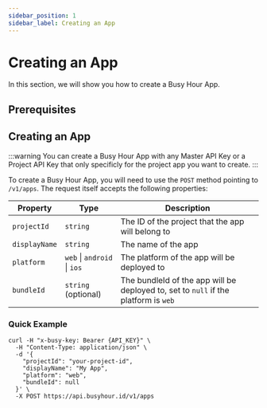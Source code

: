 ```yaml
---
sidebar_position: 1
sidebar_label: Creating an App
---
```



# Creating an App

In this section, we will show you how to create a Busy Hour App.

## Prerequisites

<Prerequisites />

## Creating an App

:::warning
You can create a Busy Hour App with any Master API Key or a Project API Key that only specificly for the project app you want to create.
:::

To create a Busy Hour App, you will need to use the `POST` method pointing to `/v1/apps`. The request itself accepts the following properties:

| Property      | Type                        | Description                                                                         |
| ------------- | --------------------------- | ----------------------------------------------------------------------------------- |
| `projectId`   | `string`                    | The ID of the project that the app will belong to                                   |
| `displayName` | `string`                    | The name of the app                                                                 |
| `platform`    | `web` \| `android` \| `ios` | The platform of the app will be deployed to                                         |
| `bundleId`    | `string` (optional)         | The bundleId of the app will be deployed to, set to `null` if the platform is `web` |

### Quick Example

```curl
curl -H "x-busy-key: Bearer {API_KEY}" \
  -H "Content-Type: application/json" \
  -d '{
    "projectId": "your-project-id",
    "displayName": "My App",
    "platform": "web",
    "bundleId": null
  }' \
  -X POST https://api.busyhour.id/v1/apps
```
